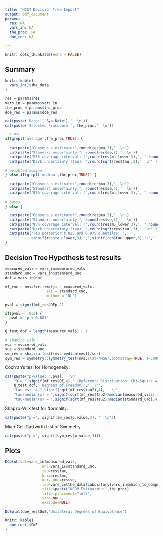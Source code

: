 ```yaml
---
title: "NIST Decision Tree Report"
output: pdf_document
params:
  res: NA
  vars_in: NA
  the_proc: NA
  doe_res: NA

---
```


```r
knitr::opts_chunk$set(echo = FALSE)
```

## Summary
```r

knitr::kable(
  vars_in()$the_data
)

res = params$res
vars_in = params$vars_in
the_proc = params$the_proc
doe_res = params$doe_res

cat(paste('Date:', Sys.Date(),'  \n'))
cat(paste('Selected Procedure:', the_proc,'  \n'))

  # DSL
if(grepl('average',the_proc,TRUE)) {
  
  cat(paste("Consensus estimate:",round(res$mu,3),'  \n'))
  cat(paste("Standard uncertainty:", round(res$se,3),'  \n'))
  cat(paste("95% coverage interval: (",round(res$mu_lower,3),", ",round(res$mu_upper,3),")",'  \n',sep=''))
  cat(paste("Dark uncertainty (tau): ",round(sqrt(res$tau),3),'  \n' ))
  
# weighted median
} else if(grepl('median',the_proc,TRUE)) {

  cat(paste("Consensus estimate:",round(res$mu,3),'  \n'))
  cat(paste("Standard uncertainty:", round(res$se,3),'  \n'))
  cat(paste("95% coverage interval: (",round(res$mu_lower,3),", ",round(res$mu_upper,3),")",'  \n',sep=''))
  
# bayes
} else {

  cat(paste("Consensus estimate:",round(res$mu,3),'  \n'))
  cat(paste("Standard uncertainty:", round(res$se,3),'  \n'))
  cat(paste("95% coverage interval: (",round(res$mu_lower,3),", ",round(res$mu_upper,3),")",'  \n',sep=''))
  cat(paste("Dark uncertainty (tau): ",round(sqrt(res$tau),3),'  \n' ))
  cat(paste("Tau posterior 0.025 and 0.975 quantiles: ",'(',
            signif(res$tau_lower,3),',',signif(res$tau_upper,3),')','  \n',sep=''))
}


```

## Decision Tree Hypothesis test results
```r
measured_vals = vars_in$measured_vals
standard_unc = vars_in$standard_unc
dof = vars_in$dof

mf_res = metafor::rma(yi = measured_vals,
                   sei = standard_unc,
                   method = "DL")

pval = signif(mf_res$QEp,2)

if(pval < .001) {
  pval = 'p < 0.001'
}

Q_test_dof = length(measured_vals) - 1

# shapiro wilk
mvs = measured_vals
sus = standard_unc
sw_res = shapiro.test((mvs-median(mvs))/sus) 
sym_res = symmetry::symmetry_test(mvs,stat='MGG',bootstrap=TRUE, B=5000) 
```

Cochran's test for Homogeneity:  
```r
cat(paste("p-value: ",pval,'  \n',
    "Q = ",signif(mf_res$QE,4),' (Reference Distribution: Chi-Square with ',
    Q_test_dof,' Degrees of Freedom)','  \n',
    "tau est. = ",signif(sqrt(mf_res$tau2),4),'  \n',
    "tau/median(x) = ",signif(sqrt(mf_res$tau2)/median(measured_vals),4),'  \n',
    "tau/median(u) = ",signif(sqrt(mf_res$tau2)/median(standard_unc),4),'  \n',sep=''))

```

Shapiro-Wilk test for Normality:
```r
cat(paste("p =", signif(sw_res$p.value,3), '  \n'))
```

Miao-Gel-Gastwirth test of Symmetry:
```r
cat(paste("p =", signif(sym_res$p.value,3)))
```

## Plots
```r

KCplot(val=vars_in$measured_vals, 
                 unc=vars_in$standard_unc, 
                 tau=res$tau,
                 kcrv=res$mu, 
                 kcrv.unc=res$se,
                 lab=vars_in$the_data$Laboratory[vars_in$which_to_compute], 
                 title=paste("KCRV Estimation:",the_proc), 
                 title.placement="left",
                 ylab=NULL, 
                 exclude=NULL)
```

```r

DoEplot(doe_res$DoE,'Unilateral Degrees of Equivalence')

knitr::kable(
  doe_res()$DoE
)
```

